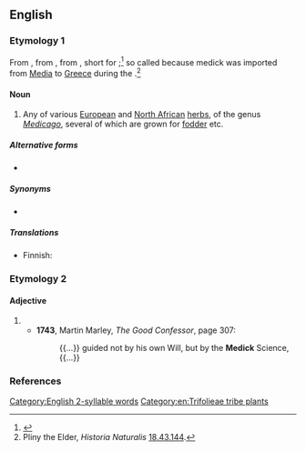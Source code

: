 ==English==

===Etymology 1===
From {{inh|en|enm|medike}}, from {{der|en|la|mēdica}}, from {{der|en|grc|μηδίκη}}, short for {{m|grc|Μηδικὴ πόα||Median grass}};<ref>{{R:OED Online}}</ref> so called because medick was imported from [[Media]] to [[Greece]] during the {{w|Greco-Persian Wars}}.<ref>Pliny the Elder, ''Historia Naturalis'' [[s:la:Naturalis Historia/Liber XVIII#XLIII|18.43.144]].</ref>

====Noun====
{{wikipedia}}
{{en-noun|-|s}}

# Any of various [[European]] and [[North African]] [[herb]]s, of the genus ''[[Medicago]]'', several of which are grown for [[fodder]] etc.

=====Alternative forms=====
* {{l|en|medic}}

=====Synonyms=====
* {{l|en|burclover}}

=====Translations=====
{{trans-top|plant of the genus ''Medicago''}}
* Finnish: {{t+|fi|mailanen}}
{{trans-mid}}
{{trans-bottom}}

===Etymology 2===


====Adjective====
{{en-adj|-}}

# {{obsolete spelling of|medic||medical|lang=en}}
#* '''1743''', Martin Marley, ''The Good Confessor'', page 307:
#*: {{...}} guided not by his own Will, but by the '''Medick''' Science, {{...}}

===References===
<references/>

[[Category:English 2-syllable words]]
[[Category:en:Trifolieae tribe plants]]